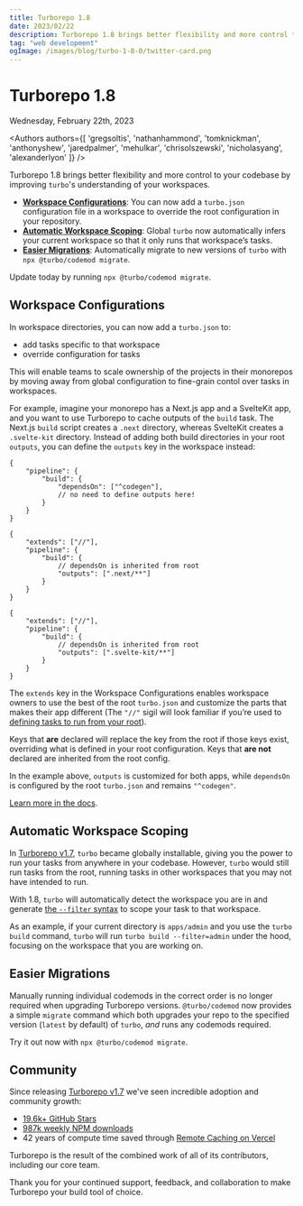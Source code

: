 ```yaml
---
title: Turborepo 1.8
date: 2023/02/22
description: Turborepo 1.8 brings better flexibility and more control to your codebase by improving turbo's understanding of your workspaces.
tag: "web development"
ogImage: /images/blog/turbo-1-8-0/twitter-card.png
---
```



# Turborepo 1.8


<Date>
  Wednesday, February 22th, 2023
</Date>

<Authors authors={[
  'gregsoltis',
  'nathanhammond',
  'tomknickman',
  'anthonyshew',
  'jaredpalmer',
  'mehulkar',
  'chrisolszewski',
  'nicholasyang',
  'alexanderlyon'
]} />

Turborepo 1.8 brings better flexibility and more control to your codebase by improving `turbo`'s understanding of your workspaces.

- [**Workspace Configurations**](#workspace-configurations): You can now add a `turbo.json` configuration file in a workspace to override the root configuration in your repository.
- [**Automatic Workspace Scoping**](#automatic-workspace-scoping): Global `turbo` now automatically infers your current workspace so that it only runs that workspace’s tasks.
- [**Easier Migrations**](#easier-migrations): Automatically migrate to new versions of `turbo` with `npx @turbo/codemod migrate`.

Update today by running `npx @turbo/codemod migrate`.

## Workspace Configurations

In workspace directories, you can now add a `turbo.json` to:

- add tasks specific to that workspace
- override configuration for tasks

This will enable teams to scale ownership of the projects in their monorepos by moving away from global configuration to fine-grain contol over tasks in workspaces.

For example, imagine your monorepo has a Next.js app and a SvelteKit app, and you want to use Turborepo to cache outputs of the `build` task. The Next.js `build` script creates a `.next` directory, whereas SvelteKit creates a `.svelte-kit` directory. Instead of adding both build directories in your root `outputs`, you can define the `outputs` key in the workspace instead:

```jsonc filename="turbo.json"
{
	"pipeline": {
		"build": {
			"dependsOn": ["^codegen"],
			// no need to define outputs here!
		}
	}
}
```

```jsonc filename="apps/my-nextjs-app/turbo.json"
{
	"extends": ["//"],
	"pipeline": {
		"build": {
			// dependsOn is inherited from root
			"outputs": [".next/**"]
		}
	}
}
```

```jsonc filename="apps/my-sveltekit-app/turbo.json"
{
	"extends": ["//"],
	"pipeline": {
		"build": {
			// dependsOn is inherited from root
			"outputs": [".svelte-kit/**"]
		}
	}
}
```

The `extends` key in the Workspace Configurations enables workspace owners to use the best of the root `turbo.json` and customize the parts that makes their app different (The `"//"` sigil will look familiar if you’re used to [defining tasks to run from your root](/repo/docs/core-concepts/monorepos/running-tasks#running-tasks-from-the-root)).

Keys that **are** declared will replace the key from the root if those keys exist, overriding what is defined in your root configuration. Keys that **are not** declared are inherited from the root config.

In the example above, `outputs` is customized for both apps, while `dependsOn` is configured by the root `turbo.json` and remains `"^codegen"`.

[Learn more in the docs](/repo/docs/core-concepts/monorepos/configuring-workspaces).

## Automatic Workspace Scoping

In [Turborepo v1.7](/blog/turbo-1-7-0), `turbo` became globally installable, giving you the power to run your tasks from anywhere in your codebase. However, `turbo` would still run tasks from the root, running tasks in other workspaces that you may not have intended to run.

With 1.8, `turbo` will automatically detect the workspace you are in and generate [the `--filter` syntax](/repo/docs/reference/command-line-reference#--filter) to scope your task to that workspace.

As an example, if your current directory is `apps/admin` and you use the `turbo build` command, `turbo` will run `turbo build --filter=admin` under the hood, focusing on the workspace that you are working on.

## Easier Migrations

Manually running individual codemods in the correct order is no longer required when upgrading Turborepo versions. `@turbo/codemod` now provides a simple `migrate` command which both upgrades your repo to the specified version (`latest` by default) of `turbo`, _and_ runs any codemods required.

Try it out now with `npx @turbo/codemod migrate`.

## Community

Since releasing [Turborepo v1.7](/blog/turbo-1-7-0) we've seen incredible adoption and community growth:

- [19.6k+ GitHub Stars](https://github.com/vercel/turbo)
- [987k weekly NPM downloads](https://www.npmjs.com/package/turbo)
- 42 years of compute time saved through [Remote Caching on Vercel](https://vercel.com/docs/concepts/monorepos/remote-caching)

Turborepo is the result of the combined work of all of its contributors, including our core team.

Thank you for your continued support, feedback, and collaboration to make Turborepo your build tool of choice.
